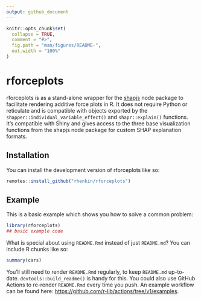 ```yaml
---
output: github_document
---
```


<!-- README.md is generated from README.Rmd. Please edit that file -->

```r
knitr::opts_chunk$set(
  collapse = TRUE,
  comment = "#>",
  fig.path = "man/figures/README-",
  out.width = "100%"
)
```

# rforceplots

<!-- badges: start -->
<!-- badges: end -->

rforceplots is as a stand-alone wrapper for the [shapjs](https://www.npmjs.com/package/shapjs) node package to facilitate rendering additive force plots in R. It does not require Python or reticulate and is compatible with objects exported by the `shapper::individual_variable_effect()` and `shapr::explain()` functions. It's compatible with Shiny and gives access to the three base visualization functions from the shapjs node package for custom SHAP explanation formats.

## Installation

You can install the development version of rforceplots like so:

``` r
remotes::install_github("rhenkin/rforceplots")
```

## Example

This is a basic example which shows you how to solve a common problem:

```r
library(rforceplots)
## basic example code
```

What is special about using `README.Rmd` instead of just `README.md`? You can include R chunks like so:

```r
summary(cars)
```

You'll still need to render `README.Rmd` regularly, to keep `README.md` up-to-date. `devtools::build_readme()` is handy for this. You could also use GitHub Actions to re-render `README.Rmd` every time you push. An example workflow can be found here: <https://github.com/r-lib/actions/tree/v1/examples>.

